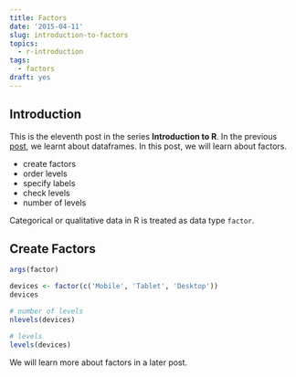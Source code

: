 ```yaml
---
title: Factors
date: '2015-04-11'
slug: introduction-to-factors
topics:
  - r-introduction
tags:
  - factors
draft: yes
---
```


## Introduction

This is the eleventh post in the series **Introduction to R**. In the previous [post](), we learnt about dataframes. In this post, we will learn about factors.

- create factors
- order levels
- specify labels
- check levels
- number of levels

Categorical or qualitative data in R is treated as data type `factor`. 

## Create Factors

```r
args(factor)
```

```r
devices <- factor(c('Mobile', 'Tablet', 'Desktop'))
devices

# number of levels
nlevels(devices)

# levels
levels(devices)
```

We will learn more about factors in a later post.
